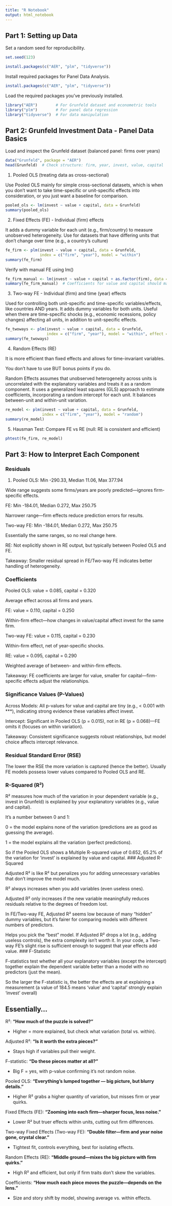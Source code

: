 ```yaml
---
title: "R Notebook"
output: html_notebook
---
```


## Part 1: Setting up Data

Set a random seed for reproducibility.

```r
set.seed(123)

install.packages(c("AER", "plm", "tidyverse"))
```

Install required packages for Panel Data Analysis.

```r
install.packages(c("AER", "plm", "tidyverse"))
```

Load the required packages you've previously installed.

```r
library("AER")        # For Grunfeld dataset and econometric tools
library("plm")        # For panel data regression
library("tidyverse")  # For data manipulation
```

## Part 2: Grunfeld Investment Data - Panel Data Basics

Load and inspect the Grunfeld dataset (balanced panel: firms over years)

```r
data("Grunfeld", package = "AER")
head(Grunfeld)  # Check structure: firm, year, invest, value, capital
```

1.  Pooled OLS (treating data as cross-sectional)

Use Pooled OLS mainly for simple cross-sectional datasets, which is when you don't want to take time-specific or unit-specific effects into consideration, or you just want a baseline for comparison.

```r

pooled_ols <- lm(invest ~ value + capital, data = Grunfeld)
summary(pooled_ols)
```

2.  Fixed Effects (FE) - Individual (firm) effects

It adds a dummy variable for each unit (e.g., firm/country) to measure unobserved heterogeneity. Use for datasets that have differing units that don't change over time (e.g., a country's culture)

```r

fe_firm <- plm(invest ~ value + capital, data = Grunfeld, 
               index = c("firm", "year"), model = "within")
summary(fe_firm)
```

Verify with manual FE using lm()

```r
fe_firm_manual <- lm(invest ~ value + capital + as.factor(firm), data = Grunfeld)
summary(fe_firm_manual)  # Coefficients for value and capital should match fe_firm
```

3.  Two-way FE - Individual (firm) and time (year) effects

Used for controlling both unit-specific and time-specific variables/effects, like countries AND years. It adds dummy variables for both units. Useful when there are time-specific shocks (e.g., economic recessions, policy changes) affecting all units, in addition to unit-specific effects.

```r
fe_twoways <- plm(invest ~ value + capital, data = Grunfeld, 
                  index = c("firm", "year"), model = "within", effect = "twoways")
summary(fe_twoways)
```

4.  Random Effects (RE)

It is more efficient than fixed effects and allows for time-invariant variables.

You don't have to use BUT bonus points if you do.

Random Effects assumes that unobserved heterogeneity across units is uncorrelated with the explanatory variables and treats it as a random component. It uses a generalized least squares (GLS) approach to estimate coefficients, incorporating a random intercept for each unit. It balances between-unit and within-unit variation.

```r
re_model <- plm(invest ~ value + capital, data = Grunfeld, 
                index = c("firm", "year"), model = "random")
summary(re_model)
```

5.  Hausman Test: Compare FE vs RE (null: RE is consistent and efficient)

```r
phtest(fe_firm, re_model)
```

## Part 3: How to Interpret Each Component

### Residuals

1.  Pooled OLS: Min -290.33, Median 11.06, Max 377.94

Wide range suggests some firms/years are poorly predicted---ignores firm-specific effects.

FE: Min -184.01, Median 0.272, Max 250.75

Narrower range---firm effects reduce prediction errors for results.

Two-way FE: Min -184.01, Median 0.272, Max 250.75

Essentially the same ranges, so no real change here.

RE: Not explicitly shown in RE output, but typically between Pooled OLS and FE.

Takeaway: Smaller residual spread in FE/Two-way FE indicates better handling of heterogeneity.

### Coefficients

Pooled OLS: value = 0.085, capital = 0.320

Average effect across all firms and years.

FE: value = 0.110, capital = 0.250

Within-firm effect---how changes in value/capital affect invest for the same firm.

Two-way FE: value = 0.115, capital = 0.230

Within-firm effect, net of year-specific shocks.

RE: value = 0.095, capital = 0.290

Weighted average of between- and within-firm effects.

Takeaway: FE coefficients are larger for value, smaller for capital---firm-specific effects adjust the relationships.

### Significance Values (P-Values)

Across Models: All p-values for value and capital are tiny (e.g., \< 0.001 with \*\*\*), indicating strong evidence these variables affect invest.

Intercept: Significant in Pooled OLS (p = 0.015), not in RE (p = 0.068)—FE omits it (focuses on within variation).

Takeaway: Consistent significance suggests robust relationships, but model choice affects intercept relevance.

### Residual Standard Error (RSE)

The lower the RSE the more variation is captured (hence the better). Usually FE models possess lower values compared to Pooled OLS and RE.

### R-Squared (R²)

R² measures how much of the variation in your dependent variable (e.g., invest in Grunfeld) is explained by your explanatory variables (e.g., value and capital).

It’s a number between 0 and 1:

0 = the model explains none of the variation (predictions are as good as guessing the average).

1 = the model explains all the variation (perfect predictions).

So if the Pooled OLS shows a Multiple R-squared value of 0.652, 65.2% of the variation for 'invest' is explained by value and capital. \### Adjusted R-Squared

Adjusted R² is like R² but penalizes you for adding unnecessary variables that don’t improve the model much.

R² always increases when you add variables (even useless ones).

Adjusted R² only increases if the new variable meaningfully reduces residuals relative to the degrees of freedom lost.

In FE/Two-way FE, Adjusted R² seems low because of many “hidden” dummy variables, but it’s fairer for comparing models with different numbers of predictors.

Helps you pick the “best” model. If Adjusted R² drops a lot (e.g., adding useless controls), the extra complexity isn’t worth it. In your code, a Two-way FE’s slight rise is sufficient enough to suggest that year effects add value. \### F-Statistic

F-statistics test whether all your explanatory variables (except the intercept) together explain the dependent variable better than a model with no predictors (just the mean).

So the larger the F-statistic is, the better the effects are at explaining a measurement (a value of 184.5 means 'value' and 'capital' strongly explain 'invest' overall)

## Essentially...

R²: **“How much of the puzzle is solved?”**

-   Higher = more explained, but check what variation (total vs. within).

Adjusted R²: **“Is it worth the extra pieces?”**

-   Stays high if variables pull their weight.

F-statistic: **“Do these pieces matter at all?”**

-   Big F = yes, with p-value confirming it’s not random noise.

Pooled OLS: **“Everything’s lumped together — big picture, but blurry details.”**

-   Higher R² grabs a higher quantity of variation, but misses firm or year quirks.

Fixed Effects (FE): **“Zooming into each firm—sharper focus, less noise.”**

-   Lower R² but truer effects within units, cutting out firm differences.

Two-way Fixed Effects (Two-way FE): **“Double filter—firm and year noise gone, crystal clear.”**

-   Tightest fit, controls everything, best for isolating effects.

Random Effects (RE): **“Middle ground—mixes the big picture with firm quirks.”**

-   High R² and efficient, but only if firm traits don’t skew the variables.

Coefficients: **“How much each piece moves the puzzle—depends on the lens.”**

-   Size and story shift by model, showing average vs. within effects.
